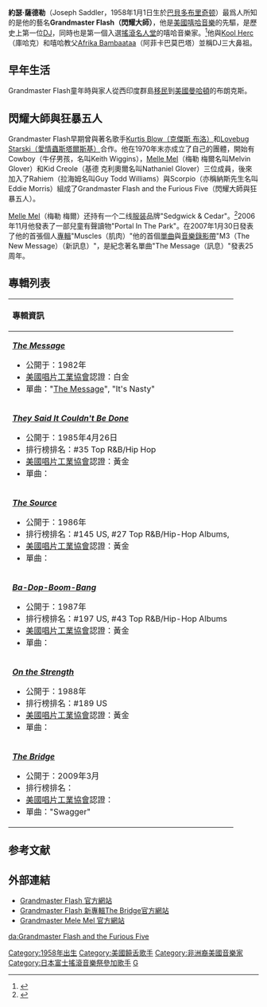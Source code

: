 {{Infobox entertainer
|Name = Grandmaster Flash
|Img = Grandmaster Flash - James Lavelle's Meltdown Festival 2014 (cropped).jpg
|Background = solo_singer
|Birth_name = Joseph Saddler
|Born = {{birth date and age|1958|1|1}}
|Origin = [[巴貝多|巴貝多]][[布里奇顿|布里奇顿]]
|Genre = [[嘻哈|嘻哈]]
|Years_active = 20世紀70年代末至今
|Label = [[Sugar_Hill_Records|Sugar Hill Records]], [[Enjoy_Records|Enjoy Records]], [[Elektra_Records|Elektra Records]]
|Associated_acts = [[Grandmaster_Flash_and_The_Furious_Five_(hip_hop_group)|Grandmaster Flash and The Furious Five]]<br>[[The_Sugarhill_Gang|The Sugarhill Gang]]
}}
'''約瑟·薩德勒'''（Joseph Saddler，1958年1月1日生於[[巴貝多|巴貝多]][[布里奇顿|布里奇顿]]）最爲人所知的是他的藝名'''Grandmaster Flash（閃耀大師）'''，他是[[美國|美國]][[嘻哈|嘻哈]][[音樂|音樂]]的先驅，是歷史上第一位[[DJ|DJ]]，同時也是第一個入選[[搖滾名人堂|搖滾名人堂]]的嘻哈音樂家。<ref>{{cite web| url=http://www.rockhall.com/pressroom/2007-inductees| title=搖滾名人堂，2007年名人堂| accessdate=2007-03-18| archive-url=https://web.archive.org/web/20071012114044/http://rockhall.com/pressroom/2007-inductees| archive-date=2007-10-12| dead-url=yes}}</ref>他與[[Kool_Herc|Kool Herc]]（庫哈克）和嘻哈教父[[Afrika_Bambaataa|Afrika Bambaataa]]（阿菲卡巴莫巴塔）並稱DJ三大鼻祖。

== 早年生活 ==
Grandmaster Flash童年時與家人從西印度群島[[移民|移民]]到[[美國|美國]][[曼哈頓|曼哈頓]]的布朗克斯。

== 閃耀大師與狂暴五人 ==
Grandmaster Flash早期曾與著名歌手[[Kurtis_Blow|Kurtis Blow（克傑斯 布洛）]]和[[Lovebug_Starski|Lovebug Starski（愛情蟲斯塔爾斯基）]]合作。他在1970年末亦成立了自己的團體，開始有Cowboy（牛仔男孩，名叫Keith Wiggins），[[Melle_Mel|Melle Mel]]（梅勒 梅爾名叫Melvin Glover）和Kid Creole（基德 克利奧爾名叫Nathaniel Glover）三位成員，後來加入了Rahiem（拉海姆名叫Guy Todd Williams）與Scorpio（亦稱納斯先生名叫Eddie Morris）組成了Grandmaster Flash and the Furious Five（閃耀大師與狂暴五人）。

[[Melle_Mel|Melle Mel]]（梅勒 梅爾）还持有一个二线[[服装|服装]]品牌"Sedgwick & Cedar"。<ref>{{cite web|url=http://www.sedgwickandcedar.com/|title=Melle Mel（梅勒 梅爾）的服装品牌|accessdate=2009-02-03}}</ref>2006年11月他發表了一部兒童有聲讀物"Portal In The Park"。在2007年1月30日發表了他的首張個人[[專輯|專輯]]"Muscles（肌肉）"他的首個[[單曲|單曲]]與[[音樂錄影帶|音樂錄影帶]]"M3（The New Message）（新訊息）"，是紀念著名單曲"The Message（訊息）"發表25周年。

== 專輯列表 ==
{| class="wikitable"
!align="left"|專輯資訊
|-
|align="left"|'''''[[The_Message|The Message]]'''''
*公開于：1982年
*[[RIAA|美國唱片工業協會]]認證：白金
*單曲："[[The_Message|The Message]]", "It's Nasty"
|-
|align="left"|'''''[[They_Said_It_Couldn't_Be_Done|They Said It Couldn't Be Done]]'''''
*公開于：1985年4月26日
*排行榜排名：#35 Top R&B/Hip Hop 
*[[RIAA|美國唱片工業協會]]認證：黃金
*單曲：
|-
|align="left"|'''''[[The_Source|The Source]]'''''
*公開于：1986年
*排行榜排名：#145 US, #27 Top R&B/Hip-Hop Albums, 
*[[RIAA|美國唱片工業協會]]認證：黃金
*單曲：
|-
|align="left"|'''''[[Ba-Dop-Boom-Bang|Ba-Dop-Boom-Bang]]'''''
*公開于：1987年
*排行榜排名：#197 US, #43 Top R&B/Hip-Hop Albums
*[[RIAA|美國唱片工業協會]]認證：黃金
*單曲：
|-
|align="left"|'''''[[On_the_Strength|On the Strength]]'''''
*公開于：1988年
*排行榜排名：#189 US 
*[[RIAA|美國唱片工業協會]]認證：黃金
*單曲：
|-
|align="left"|'''''[[The_Bridge_(Grandmaster_Flash_album)|The Bridge]]'''''
*公開于：2009年3月
*排行榜排名：
*[[RIAA|美國唱片工業協會]]認證：
*單曲："Swagger"
|}

== 参考文献 ==
{{reflist}}

== 外部連結 ==
* [http://www.grandmasterflash.com/ Grandmaster Flash 官方網站]
* [http://www.grandmasterflash-thebridge.com/ Grandmaster Flash 新專輯The Bridge官方網站]{{Dead link|date=2018年6月 |bot=InternetArchiveBot |fix-attempted=no }} 
* [http://www.melemel.net/  Grandmaster Mele Mel 官方網站]{{dead link|date=2018年1月 |bot=InternetArchiveBot |fix-attempted=yes }}
{{摇滚名人堂2007届入选者}}
{{Authority control}}

{{DEFAULTSORT:Flash, Grandmaster}}
[[Category:1958年出生|Category:1958年出生]]
[[Category:美國饒舌歌手|Category:美國饒舌歌手]]
[[Category:非洲裔美國音樂家|Category:非洲裔美國音樂家]]
[[Category:日本富士搖滾音樂祭參加歌手|Category:日本富士搖滾音樂祭參加歌手]]
[[Category:摇滚名人堂入选者|G]]
[[da:Grandmaster_Flash_and_the_Furious_Five|da:Grandmaster Flash and the Furious Five]]